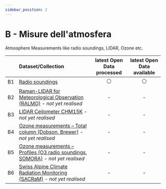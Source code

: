 ```yaml
---
sidebar_position: 2
---
```


# B - Misure dell'atmosfera

Atmosphere Measurements like radio soundings, LIDAR, Ozone etc.

|    | Dataset/Collection | latest Open Data processed | latest Open Data available |
|:-----:|:-----|:-----:|:-----:|
| B1 | [Radio soundings](/b-data-atmosphere/b1-radio-sounding) | ⚪ | ⚪ |
| B2 | [Raman-LIDAR for Meteorological Observation (RALMO)](/b-data-atmosphere/b2-ralmo) *- not yet realised* | - | - |
| B3 | [LIDAR Ceilometer CHM15K](/b-data-atmosphere/b3-lidar-ceilometer-chm15k) *- not yet realised* | - | - |
| B4 | [Ozone measurements – Total column (Dobson, Brewer)](/b-data-atmosphere/b4-ozone-measurements-total-column) *- not yet realised* | - | - |
| B5 | [Ozone measurements – Profiles (O3 radio soundings, SOMORA)](/b-data-atmosphere/b5-ozone-measurements-profiles) *- not yet realised* | - | - |
| B6 | [Swiss Alpine Climate Radiation Monitoring (SACRaM)](/b-data-atmosphere/b6-sacram) *- not yet realised* | - | - |
